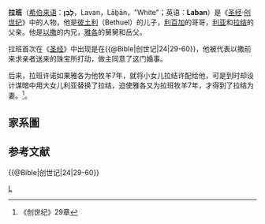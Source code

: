 '''拉班'''（[[希伯来语|希伯来语]]：'''לָבָן'''，Lavan，Lāḇān，"White"；英语：'''Laban'''）是《[[圣经|圣经]]·[[创世纪|创世纪]]》中的人物，他是[[彼土利|彼土利]]（Bethuel）的儿子，[[利百加|利百加]]的哥哥，[[利亚|利亚]]和[[拉结|拉结]]的父亲。他是[[以撒|以撒]]的内兄，[[雅各|雅各]]的舅舅和岳父。

拉班首次在《[[圣经|圣经]]》中出现是在{{@Bible|创世记|24|29-60}}，他被代表以撒前来求亲者送来的珠宝所打动，做主同意了这门婚事。

后来，拉班许诺如果雅各为他牧羊7年，就将小女儿拉结许配给他，可是到时却设计谋暗中用大女儿利亚替换了拉结，迫使雅各又为拉班牧羊7年，才得到了拉结为妻。<ref>《创世纪》29章</ref>。

==家系圖==
{{familytree/start}}
{{familytree | | | | | | | | |Nhr| | | | | | | | | | | | | | | | | | |Nhr=[[拿鹤|拿鹤]]}}
{{familytree | | | | | | | | | |^| | | | | | | | | | | | | | | | | | }}
{{familytree | | | | | | | | |Terah| | | | | | | | | | | | | | | | | |Terah=[[他拉|他拉]]}}
{{familytree | |,|-|-|-|v|-|-|-|^|-|-|-|v|-|-|-|-|-|-|-|.| | | | | | }}
{{familytree | Abm |y| Sra | | | | | |Nhr| | | | | | |Hrn  | | | | | |Abm=[[亞伯拉罕|亞伯拉罕]]|Sra=[[撒拉|撒拉]]|Nhr=[[拿鹤|拿鹤]]|Hrn=[[哈蘭_(舊約聖經)|哈蘭]]}}
{{familytree | | | |!| | | | | | | | | |:| | | |,|-|-|-|+|-|-|-|.| | }}
{{familytree | | | |!| | | | | | | | | |L|y|~| Mca | | Lot | | Isc | |Mca=[[密迦|密迦]]|Lot=[[羅得|羅得]]|Isc=[[亦迦|亦迦]]}}
{{familytree | | | |!| | | | | | | |,|-|-|^|.| | | |,|-|+|-|v|-|.| | }}
{{familytree | | | |!| | | | | | |  +7 | | Btl | | Dr1 |[| |]| Dr2 | |+7=七子|Btl=[[彼土利|彼土利]]|Dr1=大女兒|Dr2=小女兒}}
{{familytree | | | |!| | | |,|-|-|-|-|-|-|-|^|.| | |!| |!| |!| |!| | }}
{{familytree | | |Isc  |y| Rbc | | | | | | | Lbn | | Mob | | Bmi | | |Isc=[[以撒|以撒]]|Rbc=[[利百加|利百加]]|Lbn='''拉班'''|Mob=[[摩押人|摩押人]]|Bmi=[[亞捫人|亞捫人]]}}
{{familytree | | | |,|-|^|-|.| | | | | |,|-|-|^|-|-|-|-|-|-|-|-|.| | }}
{{familytree | | | Esau| |Jacob|~|V|~|~|!|~|~|~|~|~|~|~|~|~|y| Rcl | |Esau=[[以掃|以掃]]|Jacob=[[雅各_(舊約聖經)|雅各]]|Rcl=[[拉結|拉結]]}}
{{familytree | | | |!| | | | | | |D|~|~|!|~|~|~|~|~|y|Blh  |!| | | | |Blh=[[辟拉|辟拉]]}}
{{familytree | | | Esau| | | | | |D|~|~|!|~|y|Zzp  |!| | | |!| | | | |Esau=[[以東人|以東人]]|Zzp=[[悉帕|悉帕]]}}
{{familytree | | | | | | | | | | |L|y| Leah|!| | | |!| | | |!| | | | |Leah=[[利亞|利亞]]}}
{{familytree | | | | | | | | | | | |!| | | |!| | | |!| | | |!| | | | }}
{{familytree | | | | | | | | | | | Leah| | Zlp | | Blh | | Rcl | | | |Leah=1. [[流便|流便]]<br>2. [[西緬|西緬]]<br>3. [[利未|利未]]<br>4. [[猶大_(創世記)|猶大]]<br>9. [[以薩迦|以薩迦]]<br>10. [[西布倫|西布倫]]<br>11. [[底拿|底拿]]|Zlp=7. [[迦得|迦得]]<br>8. [[亞設|亞設]]|Blh=5. [[但|但]]<br>6. [[拿弗他利|拿弗他利]]|Rcl=12. [[約瑟_(舊約聖經)|約瑟]]<br>13. [[便雅憫|便雅憫]]}}
{{familytree/end}}

== 参考文献 ==
{{Reflist}}

[[Category:创世记中的人|L]]
{{@Bible|创世记|24|29-60}}